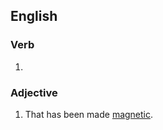 ==English==

===Verb===
{{head|en|verb form}}

# {{en-past of|magnetize}}

===Adjective===
{{en-adj}}

# That has been made [[magnetic]].
